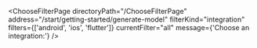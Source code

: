 

<ChooseFilterPage
  directoryPath="/ChooseFilterPage"
  address="/start/getting-started/generate-model"
  filterKind="integration"
  filters={['android', 'ios', 'flutter']}
  currentFilter="all"
  message={'Choose an integration:'}
/>
